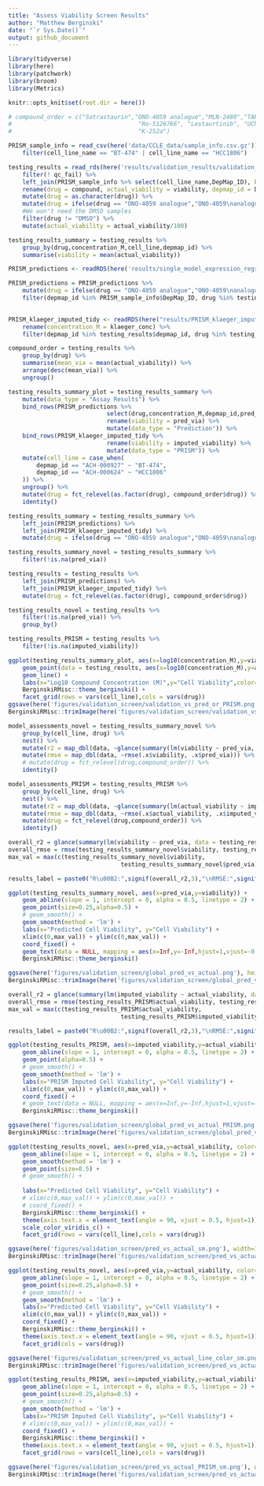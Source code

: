 ```yaml
---
title: "Assess Viability Screen Results"
author: "Matthew Berginski"
date: "`r Sys.Date()`"
output: github_document
---
```


```r
library(tidyverse)
library(here)
library(patchwork)
library(broom)
library(Metrics)

knitr::opts_knit$set(root.dir = here())
```

```r
# compound_order = c("Sotrastaurin","ONO-4059 analogue","MLN-2480","TAK-733","GDC-0994",
# 									 "Ro-5126766", "Lestaurtinib", "UCN-01","PF-3758309","RGB-286638","Pexmetinib",
# 									 "K-252a")

PRISM_sample_info = read_csv(here('data/CCLE_data/sample_info.csv.gz')) %>%
	filter(cell_line_name == "BT-474" | cell_line_name == "HCC1806") 

testing_results = read_rds(here('results/validation_results/validation_screen.rds')) %>% 
	filter(! qc_fail) %>%
	left_join(PRISM_sample_info %>% select(cell_line_name,DepMap_ID), by=c('cell_line'='cell_line_name')) %>%
	rename(drug = compound, actual_viability = viability, depmap_id = DepMap_ID) %>%
	mutate(drug = as.character(drug)) %>%
	mutate(drug = ifelse(drug == "ONO-4059 analogue","ONO-4059\nanalogue",drug)) %>%
	#We won't need the DMSO samples
	filter(drug != "DMSO") %>%
	mutate(actual_viability = actual_viability/100)

testing_results_summary = testing_results %>%
	group_by(drug,concentration_M,cell_line,depmap_id) %>%
	summarise(viability = mean(actual_viability))

PRISM_predictions <- readRDS(here('results/single_model_expression_regression/model_predictions_1500feat.rds'))

PRISM_predictions = PRISM_predictions %>% 
	mutate(drug = ifelse(drug == "ONO-4059 analogue","ONO-4059\nanalogue",drug)) %>%
	filter(depmap_id %in% PRISM_sample_info$DepMap_ID, drug %in% testing_results$drug)
	

PRISM_klaeger_imputed_tidy <- readRDS(here("results/PRISM_klaeger_imputed_tidy.rds")) %>%
	rename(concentration_M = klaeger_conc) %>%
	filter(depmap_id %in% testing_results$depmap_id, drug %in% testing_results$drug)

compound_order = testing_results %>%
	group_by(drug) %>%
	summarise(mean_via = mean(actual_viability)) %>%
	arrange(desc(mean_via)) %>%
	ungroup()
```
```r
testing_results_summary_plot = testing_results_summary %>% 
	mutate(data_type = "Assay Results") %>%
	bind_rows(PRISM_predictions %>% 
							select(drug,concentration_M,depmap_id,pred_via) %>%
							rename(viability = pred_via) %>%
							mutate(data_type = "Prediction")) %>%
	bind_rows(PRISM_klaeger_imputed_tidy %>%
							rename(viability = imputed_viability) %>%
							mutate(data_type = "PRISM")) %>%
	mutate(cell_line = case_when(
		depmap_id == "ACH-000927" ~ "BT-474",
		depmap_id == "ACH-000624" ~ "HCC1806"
	)) %>%
	ungroup() %>%
	mutate(drug = fct_relevel(as.factor(drug), compound_order$drug)) %>%
	identity()
```


```r
testing_results_summary = testing_results_summary %>%
	left_join(PRISM_predictions) %>%
	left_join(PRISM_klaeger_imputed_tidy) %>%
	mutate(drug = ifelse(drug == "ONO-4059 analogue","ONO-4059\nanalogue",drug))

testing_results_summary_novel = testing_results_summary %>%
	filter(!is.na(pred_via))

testing_results = testing_results %>% 
	left_join(PRISM_predictions) %>%
	left_join(PRISM_klaeger_imputed_tidy) %>%
	mutate(drug = fct_relevel(as.factor(drug), compound_order$drug))

testing_results_novel = testing_results %>%
	filter(!is.na(pred_via)) %>%
	group_by()

testing_results_PRISM = testing_results %>%
	filter(!is.na(imputed_viability))
```

```r
ggplot(testing_results_summary_plot, aes(x=log10(concentration_M),y=viability, color=data_type)) +
	geom_point(data = testing_results, aes(x=log10(concentration_M),y=actual_viability, color="Assay Results"), alpha=0.25) +
	geom_line() +
	labs(x="Log10 Compound Concentration (M)",y="Cell Viability",color='') +
	BerginskiRMisc::theme_berginski() +
	facet_grid(rows = vars(cell_line),cols = vars(drug))
ggsave(here('figures/validation_screen/validation_vs_pred_or_PRISM.png'),height=3,width=11.75)
BerginskiRMisc::trimImage(here('figures/validation_screen/validation_vs_pred_or_PRISM.png'))
```

```r
model_assessments_novel = testing_results_summary_novel %>%
	group_by(cell_line, drug) %>%
	nest() %>%
	mutate(r2 = map_dbl(data, ~glance(summary(lm(viability ~ pred_via, data=.x)))$r.squared)) %>%
	mutate(rmse = map_dbl(data, ~rmse(.x$viability, .x$pred_via))) %>%
	# mutate(drug = fct_relevel(drug,compound_order)) %>%
	identity()

model_assessments_PRISM = testing_results_PRISM %>%
	group_by(cell_line, drug) %>%
	nest() %>%
	mutate(r2 = map_dbl(data, ~glance(summary(lm(actual_viability ~ imputed_viability, data=.x)))$r.squared)) %>%
	mutate(rmse = map_dbl(data, ~rmse(.x$actual_viability, .x$imputed_viability))) %>%
	mutate(drug = fct_relevel(drug,compound_order)) %>%
	identity()
```

```r
overall_r2 = glance(summary(lm(viability ~ pred_via, data = testing_results_summary_novel)))$r.squared
overall_rmse = rmse(testing_results_summary_novel$viability, testing_results_summary_novel$pred_via)
max_val = max(c(testing_results_summary_novel$viability,
								testing_results_summary_novel$pred_via))

results_label = paste0("R\u00B2:",signif(overall_r2,3),"\nRMSE:",signif(overall_rmse,3))

ggplot(testing_results_summary_novel, aes(x=pred_via,y=viability)) + 
	geom_abline(slope = 1, intercept = 0, alpha = 0.5, linetype = 2) +
	geom_point(size=0.25,alpha=0.5) + 
	# geom_smooth() +
	geom_smooth(method = 'lm') +
	labs(x="Predicted Cell Viability", y="Cell Viability") +
	xlim(c(0,max_val)) + ylim(c(0,max_val)) +
	coord_fixed() +
	geom_text(data = NULL, mapping = aes(x=Inf,y=-Inf,hjust=1,vjust=-0.2), label=results_label) +
	BerginskiRMisc::theme_berginski()

ggsave(here('figures/validation_screen/global_pred_vs_actual.png'), height=3,width=3)
BerginskiRMisc::trimImage(here('figures/validation_screen/global_pred_vs_actual.png'))
```

```r
overall_r2 = glance(summary(lm(imputed_viability ~ actual_viability, data = testing_results_PRISM)))$r.squared
overall_rmse = rmse(testing_results_PRISM$actual_viability, testing_results_PRISM$imputed_viability)
max_val = max(c(testing_results_PRISM$actual_viability,
								testing_results_PRISM$imputed_viability))

results_label = paste0("R\u00B2:",signif(overall_r2,3),"\nRMSE:",signif(overall_rmse,3))

ggplot(testing_results_PRISM, aes(x=imputed_viability,y=actual_viability, color=drug)) + 
	geom_abline(slope = 1, intercept = 0, alpha = 0.5, linetype = 2) +
	geom_point(alpha=0.5) + 
	# geom_smooth() +
	geom_smooth(method = 'lm') +
	labs(x="PRISM Imputed Cell Viability", y="Cell Viability") +
	xlim(c(0,max_val)) + ylim(c(0,max_val)) +
	coord_fixed() +
	# geom_text(data = NULL, mapping = aes(x=Inf,y=-Inf,hjust=1,vjust=-0.2), label=results_label) +
	BerginskiRMisc::theme_berginski()

ggsave(here('figures/validation_screen/global_pred_vs_actual_PRISM.png'), height=6,width=6)
BerginskiRMisc::trimImage(here('figures/validation_screen/global_pred_vs_actual_PRISM.png'))
```

```r
ggplot(testing_results_novel, aes(x=pred_via,y=actual_viability, color=log10(concentration_M))) + 
	geom_abline(slope = 1, intercept = 0, alpha = 0.5, linetype = 2) +
	geom_smooth(method = 'lm') +
	geom_point(size=0.5) + 
	# geom_smooth() +
	
	labs(x="Predicted Cell Viability", y="Cell Viability") +
	# xlim(c(0,max_val)) + ylim(c(0,max_val)) +
	# coord_fixed() +
	BerginskiRMisc::theme_berginski() +
	theme(axis.text.x = element_text(angle = 90, vjust = 0.5, hjust=1)) +
	scale_color_viridis_c() +
	facet_grid(rows = vars(cell_line),cols = vars(drug))

ggsave(here('figures/validation_screen/pred_vs_actual_sm.png'), width=11)
BerginskiRMisc::trimImage(here('figures/validation_screen/pred_vs_actual_sm.png'))
```
```r
ggplot(testing_results_novel, aes(x=pred_via,y=actual_viability, color=cell_line)) + 
	geom_abline(slope = 1, intercept = 0, alpha = 0.5, linetype = 2) +
	geom_point(size=0.25,alpha=0.5) + 
	# geom_smooth() +
	geom_smooth(method = 'lm') +
	labs(x="Predicted Cell Viability", y="Cell Viability") +
	xlim(c(0,max_val)) + ylim(c(0,max_val)) +
	coord_fixed() +
	BerginskiRMisc::theme_berginski() +
	theme(axis.text.x = element_text(angle = 90, vjust = 0.5, hjust=1)) +
	facet_grid(cols = vars(drug))

ggsave(here('figures/validation_screen/pred_vs_actual_line_color_sm.png'), width=11)
BerginskiRMisc::trimImage(here('figures/validation_screen/pred_vs_actual_line_color_sm.png'))
```

```r
ggplot(testing_results_PRISM, aes(x=imputed_viability,y=actual_viability)) + 
	geom_abline(slope = 1, intercept = 0, alpha = 0.5, linetype = 2) +
	geom_point(size=0.25,alpha=0.5) + 
	# geom_smooth() +
	geom_smooth(method = 'lm') +
	labs(x="PRISM Imputed Cell Viability", y="Cell Viability") +
	# xlim(c(0,max_val)) + ylim(c(0,max_val)) +
	coord_fixed() +
	BerginskiRMisc::theme_berginski() +
	theme(axis.text.x = element_text(angle = 90, vjust = 0.5, hjust=1)) +
	facet_grid(rows = vars(cell_line),cols = vars(drug))

ggsave(here('figures/validation_screen/pred_vs_actual_PRISM_sm.png'), width=13)
BerginskiRMisc::trimImage(here('figures/validation_screen/pred_vs_actual_PRISM_sm.png'))
```